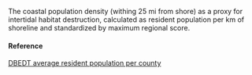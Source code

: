 The coastal population density (withing 25 mi from shore)  as a proxy for intertidal habitat destruction, calculated as resident population per km of shoreline and standardized by maximum regional score.

#### Reference

[DBEDT average resident population per county](http://dbedt.hawaii.gov/economic/databook/db2015/)